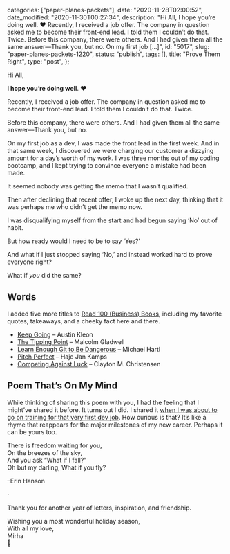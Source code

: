 
  categories: ["paper-planes-packets"],
  date: "2020-11-28T02:00:52",
  date_modified: "2020-11-30T00:27:34",
  description:
    "Hi All, I hope you’re doing well. ❤️ Recently, I received a job offer. The company in question asked me to become their front-end lead. I told them I couldn’t do that. Twice. Before this company, there were others. And I had given them all the same answer––Thank you, but no. On my first job […]",
  id: "5017",
  slug: "paper-planes-packets-1220",
  status: "publish",
  tags: [],
  title: "Prove Them Right",
  type: "post",
};


Hi All,

**I hope you’re doing well**. ❤️

Recently, I received a job offer. The company in question asked me to become their front-end lead. I told them I couldn’t do that. Twice.

Before this company, there were others. And I had given them all the same answer––Thank you, but no.

On my first job as a dev, I was made the front lead in the first week. And in that same week, I discovered we were charging our customer a dizzying amount for a day’s worth of my work. I was three months out of my coding bootcamp, and I kept trying to convince everyone a mistake had been made.

It seemed nobody was getting the memo that I wasn’t qualified.

Then after declining that recent offer, I woke up the next day, thinking that it was perhaps me who didn’t get the memo now.

I was disqualifying myself from the start and had begun saying ‘No’ out of habit.

But how ready would I need to be to say ‘Yes?’

And what if I just stopped saying ‘No,’ and instead worked hard to prove everyone right?

What if _you_ did the same?

## Words

I added five more titles to [Read 100 (Business) Books](/posts/read-100-books/#finished-reads), including my favorite quotes, takeaways, and a cheeky fact here and there.

- [Keep Going](/posts/read-100-books/#keep-going) – Austin Kleon
- [The Tipping Point](/posts/read-100-books/#the-tipping-point) – Malcolm Gladwell
- [Learn Enough Git to Be Dangerous](/posts/read-100-books/#learn-enough-git-to-be-dangerous) – Michael Hartl
- [Pitch Perfect](/posts/read-100-books/#pitch-perfect) – Haje Jan Kamps
- [Competing Against Luck](/posts/read-100-books/#competing-against-luck) – Clayton M. Christensen

## Poem That’s On My Mind

While thinking of sharing this poem with you, I had the feeling that I might’ve shared it before. It turns out I did. I shared it [when I was about to go on training for that very first dev job](/letters/0818/). How curious is that? It’s like a rhyme that reappears for the major milestones of my new career. Perhaps it can be yours too.

There is freedom waiting for you,\
On the breezes of the sky,\
And you ask “What if I fall?”\
Oh but my darling, What if you fly?

–Erin Hanson

·

Thank you for another year of letters, inspiration, and friendship.

Wishing you a most wonderful holiday season,\
With all my love,\
Mirha\
🎄
